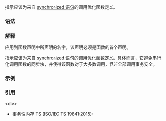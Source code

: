 {{cpp/language/attributes/title|optimize_for_synchronized|notes={{mark since tm ts}}}}
{{cpp/language/attributes/navbar}}

指示应该为来自 [[cpp/language/transactional_memory|synchronized 语句]]的调用优化函数定义。

===语法===
{{sdsc begin}}
{{sdsc|1=
{{ttb|{{c/core|[[optimize_for_synchronized]]}}}}
}}
{{sdsc end}}

===解释===
应用到函数声明中所声明的名字，该声明必须是函数的首个声明。

指示应该为来自 [[cpp/language/transactional_memory|synchronized 语句]]的调用优化函数定义。具体而言，它避免串行化调用函数的同步块，并使得该函数对于大多数调用，但非全部调用事务安全。

===示例===
{{example
|code=
}}

===引用===
&lt;div&gt;
* 事务性内存 TS (ISO/IEC TS 19841:2015): 
{{ref std|section=7.6.6|title=Attribute for optimization in synchronized blocks|id=dcl.attr.sync}}
{{ref std end}}

{{langlinks|en|ja}}